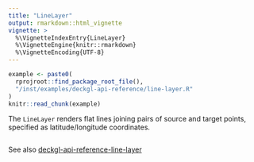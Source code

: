 ```yaml
---
title: "LineLayer"
output: rmarkdown::html_vignette
vignette: >
  %\VignetteIndexEntry{LineLayer}
  %\VignetteEngine{knitr::rmarkdown}
  %\VignetteEncoding{UTF-8}
---
```


```r
example <- paste0(
  rprojroot::find_package_root_file(),
  "/inst/examples/deckgl-api-reference/line-layer.R"
)
knitr::read_chunk(example)
```

The `LineLayer` renders flat lines joining pairs of source and target points, specified as latitude/longitude coordinates.

```r
```

See also [deckgl-api-reference-line-layer](https://deck.gl/#/documentation/deckgl-api-reference/layers/line-layer)
